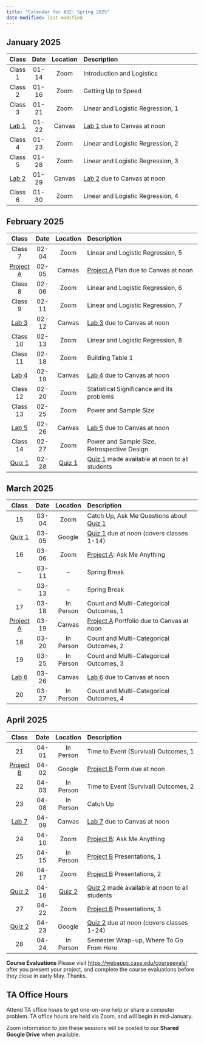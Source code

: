 ```yaml
---
title: "Calendar for 432: Spring 2025"
date-modified: last-modified
---
```


## January 2025

Class | Date | Location | Description
:----: | :----: | :-----: | :---------------------------------------
Class 1 | 01-14 | Zoom | Introduction and Logistics
Class 2 | 01-16 | Zoom | Getting Up to Speed
Class 3 | 01-21 | Zoom | Linear and Logistic Regression, 1
[Lab 1](lab1.qmd) | 01-22 | Canvas | [Lab 1](lab1.qmd) due to Canvas at noon
Class 4 | 01-23 | Zoom | Linear and Logistic Regression, 2
Class 5 | 01-28 | Zoom | Linear and Logistic Regression, 3
[Lab 2](lab2.qmd) | 01-29 | Canvas | [Lab 2](lab2.qmd) due to Canvas at noon
Class 6 | 01-30 | Zoom | Linear and Logistic Regression, 4

## February 2025

Class | Date | Location | Description
:----: | :----: | :-----: | :---------------------------------------
Class 7 | 02-04 | Zoom | Linear and Logistic Regression, 5
[Project A](projA.qmd) | 02-05 | Canvas | [Project A](projA.qmd) Plan due to Canvas at noon
Class 8 | 02-06 | Zoom | Linear and Logistic Regression, 6
Class 9 | 02-11 | Zoom | Linear and Logistic Regression, 7
[Lab 3](lab3.qmd) | 02-12 | Canvas | [Lab 3](lab3.qmd) due to Canvas at noon
Class 10 | 02-13 | Zoom | Linear and Logistic Regression, 8
Class 11 | 02-18 | Zoom | Building Table 1
[Lab 4](lab4.qmd) | 02-19 | Canvas | [Lab 4](lab4.qmd) due to Canvas at noon
Class 12 | 02-20 | Zoom | Statistical Significance and its problems 
Class 13 | 02-25 | Zoom | Power and Sample Size
[Lab 5](lab5.qmd) | 02-26 | Canvas | [Lab 5](lab5.qmd) due to Canvas at noon
Class 14 | 02-27 | Zoom | Power and Sample Size, Retrospective Design
[Quiz 1](quiz1.qmd) | 02-28 | [Quiz 1](quiz1.qmd) | [Quiz 1](quiz1.qmd) made available at noon to all students

## March 2025

Class | Date | Location | Description
:----: | :----: | :-----: | :---------------------------------------
15 | 03-04 | Zoom | Catch Up, Ask Me Questions about [Quiz 1](quiz1.qmd)
[Quiz 1](quiz1.qmd) | 03-05 | Google | [Quiz 1](quiz1.qmd) due at noon (covers classes 1-14)
16 | 03-06 | Zoom | [Project A](projA.qmd): Ask Me Anything
-- | 03-11 | -- | Spring Break
-- | 03-13 | -- | Spring Break
17 | 03-18 | In Person | Count and Multi-Categorical Outcomes, 1
[Project A](projA.qmd) | 03-19 | Canvas | [Project A](projA.qmd) Portfolio due to Canvas at noon
18 | 03-20 | In Person | Count and Multi-Categorical Outcomes, 2
19 | 03-25 | In Person | Count and Multi-Categorical Outcomes, 3
[Lab 6](lab6.qmd) | 03-26 | Canvas | [Lab 6](lab6.qmd) due to Canvas at noon
20 | 03-27 | In Person | Count and Multi-Categorical Outcomes, 4

## April 2025

Class | Date | Location | Description
:----: | :----: | :-----: | :---------------------------------------
21 | 04-01 | In Person | Time to Event (Survival) Outcomes, 1
[Project B](projB.qmd) | 04-02 | Google | [Project B](projB.qmd) Form due at noon
22 | 04-03 | In Person | Time to Event (Survival) Outcomes, 2
23 | 04-08 | In Person | Catch Up
[Lab 7](lab7.qmd) | 04-09 | Canvas | [Lab 7](lab7.qmd) due to Canvas at noon
24 | 04-10 | Zoom | [Project B](projB.qmd): Ask Me Anything
25 | 04-15 | In Person | [Project B](projB.qmd) Presentations, 1
26 | 04-17 | Zoom | [Project B](projB.qmd) Presentations, 2
[Quiz 2](quiz2.qmd) | 04-18 | [Quiz 2](quiz2.qmd) | [Quiz 2](quiz2.qmd) made available at noon to all students
27 | 04-22 | Zoom | [Project B](projB.qmd) Presentations, 3
[Quiz 2](quiz2.qmd) | 04-23 | Google | [Quiz 2](quiz2.qmd) due at noon (covers classes 1-24)
28 | 04-24 | In Person | Semester Wrap-up, Where To Go From Here

**Course Evaluations** Please visit <https://webapps.case.edu/courseevals/> after you present your project, and complete the course evaluations before they close in early May. Thanks.

## TA Office Hours

Attend TA office hours to get one-on-one help or share a computer problem. TA office hours are held via Zoom, and will begin in mid-January.

Zoom information to join these sessions will be posted to our **Shared Google Drive** when available.

